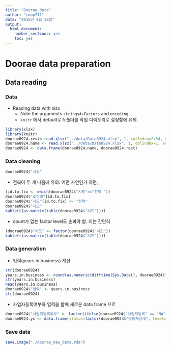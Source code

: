```yaml
---
title: "Doorae_data"
author: "coop711"
date: "2015년 9월 28일"
output: 
  html_document: 
    number_sections: yes
    toc: yes
---
```


# Doorae data preparation

## Data reading

### Data 

* Reading data with xlsx
     + Note the arguments `stringsAsFactors` and `encoding` 
     + `knitr` 에서 default로 `R` 폴더를 작업 디렉토리로 설정함에 유의.
     
```r
library(xlsx)
library(knitr)
doorae0924.rest<-read.xlsx("../data/Data0924.xlsx", 1, colIndex=2:54, endRow=98, stringsAsFactors=TRUE, encoding = "UTF-8")
doorae0924.name <- read.xlsx("../data/Data0924.xlsx", 1, colIndex=1, endRow=98, stringsAsFactors=FALSE, encoding = "UTF-8")
doorae0924 <- data.frame(doorae0924.name, doorae0924.rest)
```

### Data cleaning

```r
doorae0924$"시도"
```

* 전북이 두 개 나옴에 유의. 어떤 사연인가 하면,

```r
(id.to.fix <- which(doorae0924$"시도"=="전북 "))
doorae0924$"조직명"[id.to.fix]
doorae0924$"시도"[id.to.fix] <- "전북"
doorae0924$"시도"
kable(t(as.matrix(table(doorae0924$"시도"))))
```

* count가 없는 factor level도 손봐야 함. 이는 간단히

```r
(doorae0924$"시도" <- factor(doorae0924$"시도"))
kable(t(as.matrix(table(doorae0924$"시도"))))
```

### Data generation 

* 업력(years in business) 계산

```r
str(doorae0924)
years.in.business <- round(as.numeric(difftime(Sys.Date(), doorae0924$"설립일", units="days"))/365, digits=1)
str(years.in.business)
head(years.in.business)
doorae0924$"업력" <- years.in.business
str(doorae0924)
```

* 사업자등록여부와 업력을 함께 새로운 data frame 으로

```r
doorae0924$"사업자등록여부" <- factor(ifelse(doorae0924$"사업자등록" == "NA", "No", "Yes"), levels=c("Yes", "No"))
doorae0924.ys <- data.frame(status=factor(doorae0924$"공동체상태", levels=c("창업준비", "경영개선")), years=doorae0924$"업력")
```

### Save data

```r
save.image("./doorae_new_data.rda")
```                        
